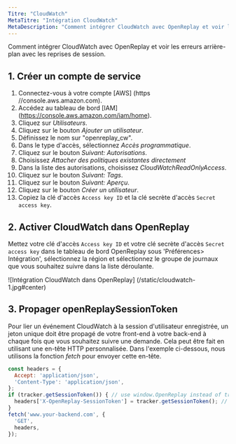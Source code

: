 ```yaml
---
Titre: "CloudWatch"
MetaTitre: "Intégration CloudWatch"
MetaDescription: "Comment intégrer CloudWatch avec OpenReplay et voir les erreurs arrière-plan avec les reprises de session."
---
```


Comment intégrer CloudWatch avec OpenReplay et voir les erreurs arrière-plan avec les reprises de session.

## 1. Créer un compte de service

1. Connectez-vous à votre compte [AWS] (https //console.aws.amazon.com).
2. Accédez au tableau de bord [IAM] (https://console.aws.amazon.com/iam/home).
3. Cliquez sur *Utilisateurs*.
4. Cliquez sur le bouton *Ajouter un utilisateur*.
5. Définissez le nom sur "openreplay_cw".
6. Dans le type d'accès, sélectionnez *Accès programmatique*.
7. Cliquez sur le bouton *Suivant: Autorisations*.
8. Choisissez *Attacher des politiques existantes directement*
9. Dans la liste des autorisations, choisissez *CloudWatchReadOnlyAccess*.
10. Cliquez sur le bouton *Suivant: Tags*.
11. Cliquez sur le bouton *Suivant: Aperçu*.
12. Cliquez sur le bouton *Créer un utilisateur*.
13. Copiez la clé d'accès `Access key ID` et la clé secrète d'accès `Secret access key`.

## 2. Activer CloudWatch dans OpenReplay

Mettez votre clé d'accès `Access key ID` et votre clé secrète d'accès `Secret access key` dans le tableau de bord OpenReplay sous 'Préférences> Intégration', sélectionnez la région et sélectionnez le groupe de journaux que vous souhaitez suivre dans la liste déroulante.

![Intégration CloudWatch dans OpenReplay] (/static/cloudwatch-1.jpg#center)

## 3. Propager openReplaySessionToken

Pour lier un événement CloudWatch à la session d'utilisateur enregistrée, un jeton unique doit être propagé de votre front-end à votre back-end à chaque fois que vous souhaitez suivre une demande. Cela peut être fait en utilisant une en-tête HTTP personnalisée. Dans l'exemple ci-dessous, nous utilisons la fonction *fetch* pour envoyer cette en-tête.
```javascript
const headers = {
  Accept: 'application/json',
  'Content-Type': 'application/json',
};
if (tracker.getSessionToken()) { // use window.OpenReplay instead of tracker if you're using the snippet
  headers['X-OpenReplay-SessionToken'] = tracker.getSessionToken(); // Inject openReplaySessionToken
}
fetch('www.your-backend.com', {
  'GET',
  headers,
});
```
